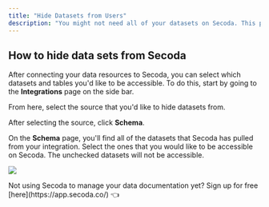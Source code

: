 ```yaml
---
title: "Hide Datasets from Users"
description: "You might not need all of your datasets on Secoda. This page will walk you through how to hide these from viewers and editors on your team."
---
```


## How to hide data sets from Secoda

After connecting your data resources to Secoda, you can select which datasets and tables you'd like to be accessible. To do this, start by going to the **Integrations** page on the side bar.

From here, select the source that you'd like to hide datasets from.

After selecting the source, click **Schema**.

On the **Schema** page, you'll find all of the datasets that Secoda has pulled from your integration. Select the ones that you would like to be accessible on Secoda. The unchecked datasets will not be accessible.

![](<https://3544070331-files.gitbook.io/~/files/v0/b/gitbook-x-prod.appspot.com/o/spaces%2FqxbfBjqa19PllrcxgKxO%2Fuploads%2FjcxHHKiwY74WIcN0N1XC%2Fezgif.com-gif-maker%20(7).gif?alt=media&token=296ee710-d692-44aa-a797-f8f6b25c9953>)

<Note>
  Not using Secoda to manage your data documentation yet? Sign up for free
  [here](https://app.secoda.co/) 👈
</Note>
